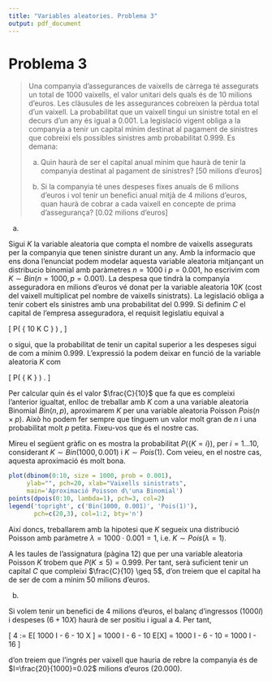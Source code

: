 ```yaml
---
title: "Variables aleatories. Problema 3"
output: pdf_document
---
```


# Problema 3

> Una companyia d'assegurances de vaixells de càrrega té assegurats un total de 1000 vaixells, el valor unitari dels quals és de 10 milions d’euros. Les clàusules de les assegurances cobreixen la pèrdua total d'un vaixell. La probabilitat que un vaixell tingui un sinistre total en el decurs d'un any és igual a 0.001. La legislació vigent obliga a la companyia a tenir un capital mínim destinat al pagament de sinistres que cobreixi els possibles sinistres amb probabilitat 0.999. Es demana:
>
> a. Quin haurà de ser el capital anual mínim que haurà de tenir la companyia destinat al pagament de sinistres? [50 milions d’euros]
>
> b. Si la companyia té unes despeses fixes anuals de 6 milions d’euros i vol tenir un benefici anual mitjà de 4 milions d’euros, quan haurà de cobrar a cada vaixell en concepte de prima d'assegurança? [0.02 milions d’euros]

a.

Sigui $K$ la variable aleatoria que compta el nombre de vaixells assegurats per la companyia que tenen sinistre durant un any. Amb la informacio que ens dona l'enunciat podem modelar aquesta variable aleatoria mitjançant un distribucio binomial amb paràmetres $n=1000$ i $p=0.001$, ho escrivim com $K \sim Bin(n=1000, p=0.001)$. La despesa que tindrà la companyia asseguradora en milions d'euros vé donat per la variable aleatoria $10 K$ (cost del vaixell multiplicat pel nombre de vaixells sinistrats). La legislació obliga a tenir cobert els sinistres amb una probabilitat del 0.999. Si definim $C$ el capital de l'empresa asseguradora, el requisit legislatiu equival a

\[
P( \{ 10 K \leq C \} ) \geq 0.999,
\]

o sigui, que la probabilitat de tenir un capital superior a les despeses sigui de com a mínim 0.999. L'expressió la podem deixar en funció de la variable aleatoria $K$ com

\[
P( \{ K \leq \frac{C}{10} \} ) \geq 0.999.
\]

Per calcular quin és el valor $\frac{C}{10}$ que fa que es compleixi l'anterior igualtat, enlloc de treballar amb $K$ com a una variable aleatoria Binomial $Bin(n,p)$, aproximarem $K$ per una variable aleatoria Poisson $Pois(n\times p)$. Això ho podem fer sempre que tinguem un valor molt gran de $n$ i una probabilitat molt $p$ petita. Fixeu-vos que és el nostre cas.

Mireu el següent gràfic on es mostra la probabilitat $P(\{K=i\})$, per $i=1\dots 10$, considerant $K \sim Bin(1000,0.001)$ i $K \sim Pois(1)$. Com veieu, en el nostre cas, aquesta aproximació és molt bona.

```r
plot(dbinom(0:10, size = 1000, prob = 0.001), 
     ylab="", pch=20, xlab="Vaixells sinistrats", 
     main='Aproximació Poisson d\'una Binomial')
points(dpois(0:10, lambda=1), pch=3, col=2)
legend('topright', c('Bin(1000, 0.001)', 'Pois(1)'), 
       pch=c(20,3), col=1:2, bty='n')
```

Així doncs, treballarem amb la hipotesi que $K$ segueix una distribució Poisson amb paràmetre $\lambda = 1000 \cdot 0.001 = 1$, i.e. $K \sim Pois(\lambda=1)$.

A les taules de l'assignatura (pàgina 12) que per una variable aleatoria Poisson $K$ trobem que $P(K \leq 5) = 0.999$. Per tant, serà suficient tenir un capital $C$ que compleixi $\frac{C}{10} \geq 5$, d'on treiem que el capital ha de ser de com a mínim $50$ milions d'euros.

b.

Si volem tenir un benefici de 4 milions d'euros, el balanç d'ingressos ($1000 I$) i despeses ($6 + 10 X$) haurà de ser positiu i igual a $4$. Per tant,

\[
4 := E[ 1000 I - 6 - 10 X ] = 1000 I - 6 - 10 E[X] = 1000 I - 6 - 10 = 1000 I - 16
\]

d'on treiem que l'ingrés per vaixell que hauria de rebre la companyia és de $I=\frac{20}{1000}=0.02$ milions d'euros ($20.000$).


